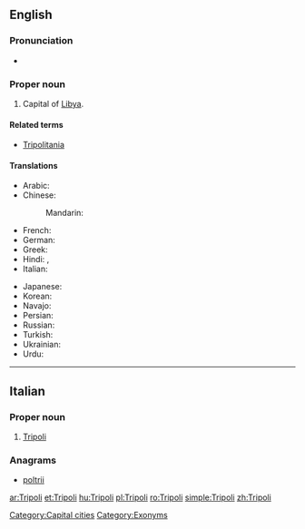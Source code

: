 {{also|tripoli}}
==English==
{{wikipedia}}

===Pronunciation===
* {{IPA|/ˈtrɪpəli/}}

===Proper noun===
{{en-proper noun}}

# Capital of [[Libya]].

====Related terms====
* [[Tripolitania]]

====Translations====
{{trans-top|capital of Libya}}
* Arabic: {{t-|ar|طرابلس|m|tr=Taraabulus}}
* Chinese:
*: Mandarin: {{t|cmn|的黎波里|tr=Dīlíbōlǐ|sc=Hani}}
* French: {{t-|fr|Tripoli}}
* German: {{t+|de|Tripolis}}
* Greek: {{t|el|Τρίπολη|tr=Trípoli|sc=Grek}}
* Hindi: {{t|hi|त्रिपोली|f|tr=tripolī|sc=Deva}}, {{t|hi|ताराबूलस|tr=tārābūlas|sc=Deva}}
* Italian: {{t-|it|Tripoli|f}}
{{trans-mid}}
* Japanese: {{t|ja|トリポリ|tr=Toripori}}
* Korean: {{t|ko|트리폴리|tr=Teuripolli|sc=Kore}}
* Navajo: {{tø|nv|Twípoli}}
* Persian: {{t|fa|طرابلس|tr=Tarâbolos|sc=fa-Arab}}
* Russian: {{t-|ru|Триполи|m|tr=Trípoli}} {{indeclinable}}
* Turkish: {{t|tr|Trablus}}
* Ukrainian: {{t|uk|Тріполі|m|tr=Trípoli|sc=Cyrl}}
* Urdu: {{t|ur|طرابلس|sc=ur-Arab}}
{{trans-bottom}}

[[Category:Capital cities]]
[[Category:Exonyms]]

----

==Italian==

===Proper noun===
{{it-proper noun}} {{f}}

# [[#English|Tripoli]]

===Anagrams===
* {{alphagram|iiloprt}} [[poltrii#Italian|poltrii]]

[[ar:Tripoli]]
[[et:Tripoli]]
[[hu:Tripoli]]
[[pl:Tripoli]]
[[ro:Tripoli]]
[[simple:Tripoli]]
[[zh:Tripoli]]
